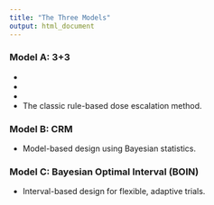 ```yaml
---
title: "The Three Models"
output: html_document
---
```


<h3 id="models_a">Model A: 3+3</h3>
- 
- 
- 
- The classic rule-based dose escalation method.

<h3 id="models_b">Model B: CRM</h3>
  



- Model-based design using Bayesian statistics.

<h3 id="models_c">Model C: Bayesian Optimal Interval (BOIN)</h3>
  

  
- Interval-based design for flexible, adaptive trials.